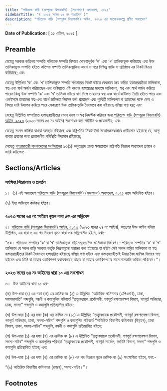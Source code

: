 ```yaml
---
title: "পরিত্যক্ত বাড়ি (সম্পূরক বিধানাবলি) (সংশোধন) অধ্যাদেশ, ২০২৫"
sidebarTitle: "( ২০২৫ সনের ১৫ নং অধ্যাদেশ )"
description: "পরিত্যক্ত বাড়ি (সম্পূরক বিধানাবলি) আইন, ২০২৩ এর সংশোধনকল্পে প্রণীত অধ্যাদেশ"
---
```


**Date of Publication:** [ ১৫ এপ্রিল, ২০২৫ ]

## Preamble

যেহেতু সরকার কতিপয় সম্পত্তি পরিত্যক্ত সম্পত্তি হিসাবে ঘোষণাপূর্বক ‘ক’ এবং ‘খ’ তালিকাভুক্ত করিয়াছে এবং উক্ত তালিকাভুক্ত সম্পত্তি হইতে কতিপয় সম্পত্তি তালিকাভুক্তির আগে বা পরে বিভিন্ন ব্যক্তি বা প্রতিষ্ঠান এর নিকট বিক্রয় করিয়াছে; এবং

যেহেতু উল্লিখিত ‘ক’ এবং ‘খ’ তালিকাভুক্ত সম্পত্তি সরকারের নিকট হইতে বৈধভাবে ক্রয় করিয়া হস্তান্তরগ্রহীতা মালিকানা, স্বত্ব এবং স্বার্থ অর্জন করিয়াছেন এবং ভবিষ্যতে এই ধরনের হস্তান্তরের মাধ্যমে মালিকানা, স্বত্ব এবং স্বার্থ অর্জন করিতে পারেন কিন্তু উক্ত সম্পত্তি ‘ক’ এবং ‘খ’ তালিকা হইতে বাদ দিলে তাহাদের স্বত্ব এবং স্বার্থে জটিলতা তৈরি হইতে পারে এবং একইসঙ্গে তাহাদের স্বত্ব এবং স্বার্থে জটিলতা নিরসন করা প্রয়োজন এবং পূর্ববর্তী মালিকগণ বা তাহাদের পক্ষে কেহ এ বিষয়ে দাবি উত্থাপন করিতে পারে সেকারণে উক্ত তালিকাভুক্তি বৈধভাবে করা হইয়াছে বলিয়া গণ্য হয়; এবং

যেহেতু উল্লিখিত সম্পত্তিতে হস্তান্তরগ্রহীতার ভোগ দখল ও স্বত্ব নিষ্কণ্টক করিবার জন্য [পরিত্যক্ত বাড়ি (সম্পূরক বিধানাবলি) আইন, ২০২৩](/act-1483.html "পরিত্যক্ত বাড়ি (সম্পূরক বিধানাবলি) আইন, ২০২৩") (২০২৩ সনের ৬৪ নং আইন) সংশোধন করা সমীচীন ও প্রয়োজনীয়; এবং

যেহেতু সংসদ ভাঙ্গিয়া যাওয়া অবস্থায় রহিয়াছে এবং রাষ্ট্রপতির নিকট ইহা সন্তোষজনকভাবে প্রতীয়মান হইয়াছে যে, আশু ব্যবস্থা গ্রহণের জন্য প্রয়োজনীয় পরিস্থিতি বিদ্যমান রহিয়াছে;

সেহেতু [গণপ্রজাতন্ত্রী বাংলাদেশের সংবিধান](/act-957.html "গণপ্রজাতন্ত্রী বাংলাদেশের সংবিধান")ের ৯৩(১) অনুচ্ছেদে প্রদত্ত ক্ষমতাবলে রাষ্ট্রপতি নিম্নরূপ অধ্যাদেশ প্রণয়ন ও জারি করিলেন:-

## Sections/Articles

### সংক্ষিপ্ত শিরোনাম ও প্রবর্তন

১।  (১) এই অধ্যাদেশ [পরিত্যক্ত বাড়ি (সম্পূরক বিধানাবলি) (সংশোধন) অধ্যাদেশ, ২০২৫](/act-1528.html "পরিত্যক্ত বাড়ি (সম্পূরক বিধানাবলি) (সংশোধন) অধ্যাদেশ, ২০২৫") নামে অভিহিত হইবে।

(২) ইহা অবিলম্বে কার্যকর হইবে।

### ২০২৩ সনের ৬৪ নং আইনে নূতন ধারা ৫ক এর সন্নিবেশ

২। [পরিত্যক্ত বাড়ি (সম্পূরক বিধানাবলি) আইন, ২০২৩](/act-1483.html "পরিত্যক্ত বাড়ি (সম্পূরক বিধানাবলি) আইন, ২০২৩") (২০২৩ সনের ৬৪ নং আইন), অতঃপর উক্ত আইন বলিয়া উল্লিখিত, এর ধারা ৫ এর পর নিম্নরূপ নূতন ধারা ৫ক সন্নিবেশিত হইবে, যথা:-

“৫ক। পরিত্যক্ত সম্পত্তির ‘ক’ বা ‘খ’ তালিকাভুক্ত বাড়িসমূহের বৈধ মালিকানা নির্ধারণ।- পরিত্যক্ত সম্পত্তির ‘ক’ বা ‘খ’ তালিকার যে সকল বাড়ি সরকার কর্তৃক বিক্রয়মূল্যে হস্তান্তর করা হইয়াছে বা হইবে সেই সকল বাড়ির মালিকানা বা স্বত্ব হস্তান্তরগ্রহীতার নিকট বৈধভাবে হস্তান্তরিত হইয়াছে বলিয়া গণ্য হইবে এবং হস্তান্তরগ্রহীতাই উহার বৈধ মালিক হিসাবে গণ্য হইবেন এবং তিনি বা তাহার ওয়ারিশগণ যথাযথভাবে তাহার বা তাহার ওয়ারিশগণের নামে নামজারি করিতে পারিবেন।”।

### ২০২৩ সনের ৬৪ নং আইনের ধারা ১০ এর সংশোধন

৩।  উক্ত আইনের ধারা ১০ এর-

(ক) উপ-ধারা (১) এর দফা (ক) এর ক্রমিক নং (২) এ উল্লিখিত “অতিরিক্ত কমিশনার (এপিএমবি), ঢাকা, সহসভাপতি” শব্দগুলি, বন্ধনী ও কমাগুলির পরিবর্তে “তত্ত্বাবধায়ক প্রকৌশলী, গণপূর্ত রক্ষণাবেক্ষণ বিভাগ, গণপূর্ত অধিদপ্তর, ঢাকা, সদস্য” শব্দগুলি ও কমাগুলি প্রতিস্থাপিত হইবে;

(খ) উপ-ধারা (১) এর দফা (ক) এর ক্রমিক নং (১০) এ উল্লিখিত “তত্ত্বাবধায়ক প্রকৌশলী, গণপূর্ত রক্ষণাবেক্ষণ বিভাগ, গণপূর্ত অধিদপ্তর, ঢাকা, সদস্য-সচিব” শব্দগুলি ও কমাগুলির পরিবর্তে “অতিরিক্ত বিভাগীয় কমিশনার (উন্নয়ন), ঢাকা বিভাগ, ঢাকা, সদস্য-সচিব” শব্দগুলি, বন্ধনী ও কমাগুলি প্রতিস্থাপিত হইবে;

(গ) উপ-ধারা (১) এর দফা (খ) এর ক্রমিক নং (৮) এ উল্লিখিত “তত্ত্বাবধায়ক প্রকৌশলী, গণপূর্ত রক্ষণাবেক্ষণ বিভাগ, সদস্য-সচিব” শব্দগুলি ও কমাগুলির পরিবর্তে “তত্ত্বাবধায়ক প্রকৌশলী, গণপূর্ত সার্কেল, সংশ্লিষ্ট বিভাগ, সদস্য” শব্দগুলি ও কমাগুলি প্রতিস্থাপিত হইবে; এবং

(ঘ) উপ-ধারা (১) এর দফা (খ) এর ক্রমিক নং (৮) এর পর নিম্নরূপ নূতন ক্রমিক নং (৯) সংযোজিত হইবে, যথা:-

“(৯) অতিরিক্ত বিভাগীয় কমিশনার (রাজস্ব), সদস্য-সচিব।”।

## Footnotes
